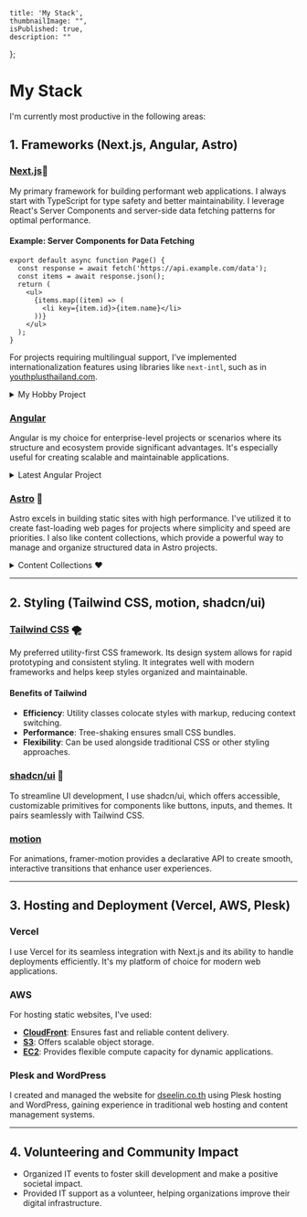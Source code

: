     title: 'My Stack',
    thumbnailImage: "",
    isPublished: true,
    description: ""
};


# My Stack

I'm currently most productive in the following areas:

## 1. Frameworks (Next.js, Angular, Astro)

### [Next.js](https://nextjs.org/)🗽
My primary framework for building performant web applications. I always start with TypeScript for type safety and better maintainability. I leverage React's Server Components and server-side data fetching patterns for optimal performance.

#### Example: Server Components for Data Fetching
```tsx
export default async function Page() {
  const response = await fetch('https://api.example.com/data');
  const items = await response.json();
  return (
    <ul>
      {items.map((item) => (
        <li key={item.id}>{item.name}</li>
      ))}
    </ul>
  );
}
```

For projects requiring multilingual support, I've implemented internationalization features using libraries like `next-intl`, such as in [youthplusthailand.com](https://youthplusthailand.com).

<details className="mb-1 -mt-2">
<summary className="text-gray-600 text-[15px] mb-2">My Hobby Project</summary>
- [Rockstar Games Clone](https://rockstar-clone-one.vercel.app/)
- [Tesla Clone](https://tesla-clone-black-sigma.vercel.app/)
- [My Old Portfolio Website](https://atichat-old.vercel.app/)
</details>

### [Angular](https://angular.dev/)
Angular is my choice for enterprise-level projects or scenarios where its structure and ecosystem provide significant advantages. It's especially useful for creating scalable and maintainable applications.

<details className="mb-1 -mt-2">
<summary className="text-gray-600 text-[15px] mb-2">Latest Angular Project</summary>

#### Hopeisapp

The Hopeisapp project is a social volunteer initiative aimed at providing hope to the youth generation. Developed within two months by youth volunteers, the web app can serve a large number of clients in real-time. Many participants have experienced personal growth and mindfulness through continuous use.

##### My Contributions
- Implemented the frontend world exploration feature with interactive peak system
- Developed character connection backend integration
- Created quiz system with start page and question flow
- Built custom theme system with configurable colors and fonts
- Integrated local storage for user data persistence
- Set up initial project structure using daisyUI for consistent UI components
- Implemented responsive modal designs and form input handling

##### Key Features
- Interactive world exploration
- Character progression system
- Gamified learning modules
- Offline-capable functionality
- Mindfulness tracking

[Visit Website →](https://hopeis.us)<br/>
[Repository →](https://github.com/goodgeekclub/hopeisapp)

---
</details>

### [Astro](https://astro.build/) 💫
Astro excels in building static sites with high performance. I've utilized it to create fast-loading web pages for projects where simplicity and speed are priorities. I also like content collections, which provide a powerful way to manage and organize structured data in Astro projects.

<details className="mb-1 -mt-2">
<summary className="text-gray-600 text-[15px] mb-2">Content Collections ❤️</summary>

Content Collections allow you to define a set of data that is structurally similar, whether it’s a directory of blog posts, a JSON file of product items, or any data representing multiple items with a consistent format. Collections can store entries in Markdown, MDX, Markdoc, YAML, or JSON files directly within your project.  

For example:  

```
Directory: src/
Directory: newsletter/
  - week-1.md (a collection entry)
  - week-2.md (a collection entry)
  - week-3.md (a collection entry)
Directory: authors/
  - authors.json (a single file containing all collection entries)
```

You can define these collections in Astro using `defineCollection` from `astro:content` and ensure their structure is validated with a schema. Here's an example:

```typescript
import { defineCollection, z } from 'astro:content';
import { glob, file } from 'astro/loaders'; // Not available with legacy API

const blog = defineCollection({
  loader: glob({ pattern: "**/*.md", base: "./src/data/blog" }),
  schema: z.object({
    title: z.string(),
    description: z.string(),
    pubDate: z.coerce.date(),
    updatedDate: z.coerce.date().optional(),
  }),
});

const dogs = defineCollection({
  loader: file("src/data/dogs.json"),
  schema: z.object({
    id: z.string(),
    breed: z.string(),
    temperament: z.array(z.string()),
  }),
});

export const collections = { blog, dogs };
```

In this example:
- The `blog` collection gathers Markdown files using a glob loader and enforces a schema with fields like `title` and `pubDate`.
- The `dogs` collection loads data from a JSON file and validates it with fields such as `id`, `breed`, and `temperament`.

This approach makes it simple to manage content-rich static sites with flexibility and speed.
</details>

---

## 2. Styling (Tailwind CSS, motion, shadcn/ui)

### [Tailwind CSS](https://tailwindcss.com/) 🌪️
My preferred utility-first CSS framework. Its design system allows for rapid prototyping and consistent styling. It integrates well with modern frameworks and helps keep styles organized and maintainable.

#### Benefits of Tailwind
- **Efficiency**: Utility classes colocate styles with markup, reducing context switching.
- **Performance**: Tree-shaking ensures small CSS bundles.
- **Flexibility**: Can be used alongside traditional CSS or other styling approaches.

### [shadcn/ui](https://ui.shadcn.com/) 🗿
To streamline UI development, I use shadcn/ui, which offers accessible, customizable primitives for components like buttons, inputs, and themes. It pairs seamlessly with Tailwind CSS.

### [motion](https://motion.dev/)
For animations, framer-motion provides a declarative API to create smooth, interactive transitions that enhance user experiences.

---

## 3. Hosting and Deployment (Vercel, AWS, Plesk)

### Vercel
I use Vercel for its seamless integration with Next.js and its ability to handle deployments efficiently. It's my platform of choice for modern web applications.

### AWS
For hosting static websites, I've used:
- **[CloudFront](https://aws.amazon.com/cloudfront/)**: Ensures fast and reliable content delivery.
- **[S3](https://aws.amazon.com/s3/)**: Offers scalable object storage.
- **[EC2](https://aws.amazon.com/ec2/)**: Provides flexible compute capacity for dynamic applications.

### Plesk and WordPress
I created and managed the website for [dseelin.co.th](https://dseelin.co.th) using Plesk hosting and WordPress, gaining experience in traditional web hosting and content management systems.

---

## 4. Volunteering and Community Impact
- Organized IT events to foster skill development and make a positive societal impact.
- Provided IT support as a volunteer, helping organizations improve their digital infrastructure.

